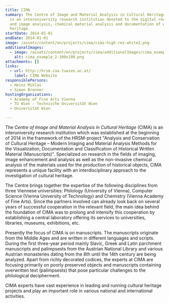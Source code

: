 ```yaml
---
title: CIMA
summary: The Centre of Image and Material Analysis in Cultural Heritage (CIMA)
  is an interuniversity research institution devoted to the digital recording
  and image analysis, chemical material analysis and documentation of written
  heritage.
startDate: 2014-01-01
endDate: 2014-01-01
image: /assets/content/en/projects/cima/cima-high-res-white2.png
additionalImages:
  - image: /assets/content/en/projects/cima/additionalImages/cima_example_2-300x199.png
    alt: cima_example_2-300x199.png
attachments: []
links:
  - url: http://hrsm.caa.tuwien.ac.at/
    label: CIMA Website
responsiblePersons:
  - Heinz Miklas
  - Simon Brenner
hostingOrganizations:
  - Academy of Fine Arts Vienna
  - TU Wien - Technische Universität Wien
  - Universität Wien

---
```

The _Centre of Image and Material Analysis in Cultural Heritage_ (CIMA) is an interuniversity research institution which was established at the beginning of 2014 in the framework of the HRSM-project "Analysis and Conservation of Cultural Heritage – Modern Imaging and Material Analysis Methods for the Visualization, Documentation and Classification of Historical Written Material (Manuscripts)". Specialized on research in the fields of imaging, image enhancement and analysis as well as the non-invasive chemical analysis of the materials used for the production of historical objects, CIMA represents a unique facility with an interdisciplinary approach to the investigation of cultural heritage.

The Centre brings together the expertise of the following disciplines from three Viennese universities: Philology (University of Vienna), Computer Science (Vienna University of Technology) and Chemistry (Vienna Academy of Fine Arts). Since the partners involved can already look back on several years of successful cooperation in the relevant field, the main idea behind the foundation of CIMA was to prolong and intensify this cooperation by establishing a central laboratory offering its services to universities, libraries, museums, exhibitions, etc.

Presently the focus of CIMA is on manuscripts. The manuscripts originate from the Middle Ages and are written in different languages and scripts. During the first three-year period mainly Slavic, Greek and Latin parchment manuscripts and palimpsests from the Austrian National Library and various Austrian monasteries dating from the 8th until the 14th century are being analyzed. Apart from richly decorated codices, the experts at CIMA are focusing primarily on poorly preserved objects and manuscripts containing overwritten text (palimpsests) that pose particular challenges to the philological decipherment.

CIMA experts have vast experience in leading and running cultural heritage projects and play an important role in various national and international activities.
